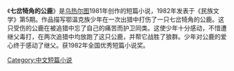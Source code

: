 {{expand|time=2014-02-07T07:51:08+00:00}}
{{unreferenced|time=2014-02-07T07:51:08+00:00}}
《'''七岔犄角的公鹿'''》是[[乌热尔图|乌热尔图]]1981年创作的短篇小说，1982年发表于《民族文学》第5期。作品描写鄂温克族少年在一次出猎中打伤了一只七岔犄角的公鹿。这只受伤的公鹿在被追猎中忘了自己的痛苦而护卫同类。这使少年十分感动，不惜遭继父毒打，在两次追猎中均放跑了这只公鹿，并帮它战胜了狼群。少年对公鹿的爱心终于感动了继父。获1982年全国优秀短篇小说奖。

[[Category:中文短篇小说|Category:中文短篇小说]]